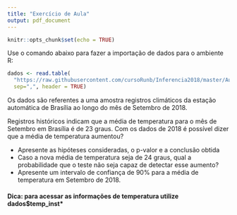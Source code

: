 ```yaml
---
title: "Exercício de Aula"
output: pdf_document
---
```


```r
knitr::opts_chunk$set(echo = TRUE)
```

Use o comando abaixo para fazer a importação de dados para o ambiente R:

```r
dados <- read.table(
  "https://raw.githubusercontent.com/cursoRunb/Inferencia2018/master/Aula3/climaBsb.csv",
  sep=",", header = TRUE)
```

Os dados são referentes a uma amostra registros climáticos da estação automática de Brasília ao longo do mês de Setembro de 2018. 

Registros históricos indicam que a média de temperatura para o mês de Setembro em Brasília é de 23 graus. Com os dados de 2018 é possível dizer que a média de temperatura aumentou?

 * Apresente as hipóteses consideradas, o p-valor e a conclusão obtida
 * Caso a nova média de temperatura seja de 24 graus, qual a probabilidade que o teste não seja capaz de detectar esse aumento?
 * Apresente um intervalo de confiança de $90\%$ para a média de temperatura em Setembro de 2018.
 
#### Dica: para acessar as informações de temperatura utilize dados$temp_inst*